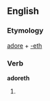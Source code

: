 ==English==

===Etymology===
[[adore]] + [[-eth]]

===Verb===
'''adoreth'''

# {{archaic third-person singular of|adore}}